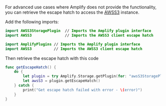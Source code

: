 For advanced use cases where Amplify does not provide the functionality, you can retrieve the escape hatch to access the [AWSS3](https://aws-amplify.github.io/aws-sdk-ios/docs/reference/AWSS3/Classes/AWSS3.html) instance.

Add the following imports:

<BlockSwitcher>

<CodeBlock name="Swift Package Manager">

```swift
import AWSS3StoragePlugin  // Imports the Amplify plugin interface
import AWSS3               // Imports the AWSS3 client escape hatch
```

</CodeBlock>

<CodeBlock name="CocoaPods">

```swift
import AmplifyPlugins // Imports the Amplify plugin interface
import AWSS3          // Imports the AWSS3 client escape hatch
```

</CodeBlock>

</BlockSwitcher>

Then retrieve the escape hatch with this code

```swift
func getEscapeHatch() {
    do {
        let plugin = try Amplify.Storage.getPlugin(for: "awsS3StoragePlugin") as! AWSS3StoragePlugin
        let awsS3 = plugin.getEscapeHatch()
    } catch {
        print("Get escape hatch failed with error - \(error)")
    }
}
```